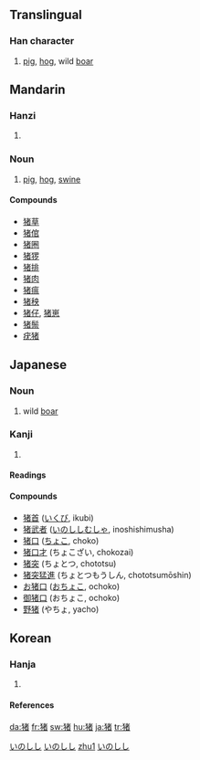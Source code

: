 {{zh-forms|{{zh-lookup|猪}}|{{zh-lookup|豬}}}}
{{see|豬|猪}}

==Translingual==
===Han character===
{{Han char|rn=94|rad=犬|as=08|sn=11|four=|canj=大竹十大日 (KHJKA)}}
# [[pig]], [[hog]], wild [[boar]]



==Mandarin==
===Hanzi===
{{cmn-hanzi|tra=豬|pin=[[zhū]] ([[zhu1]])|wg=chu<sup>1</sup>}}
# {{defn|Mandarin}}

===Noun===

# [[pig]], [[hog]], [[swine]]

====Compounds====
*[[猪草]]
*[[猪倌]]
*[[猪圈]]
*[[猪猡]]
*[[猪排]]
*[[猪肉]]
*[[猪瘟]]
*[[猪秧]]
*[[猪仔]], [[猪崽]]
*[[猪鬃]]
*[[疣猪]]

==Japanese==
===Noun===
[[Category:1000 Japanese basic words|いのしし]]
{{ja-noun|k|hira=いのしし|rom=inoshishi}}
#wild [[boar]]
[[Category:ja:Mammals|いのしし]]
===Kanji===
{{ja-kanji|grade=|rs=犬08}}
# {{defn|Japanese}} 
====Readings====
{{ja-readings|on=[[ちょ]] ([[cho]])|kun=[[いのしし]] ([[inoshishi]]), [[い]] ([[i]])|nanori=}}
====Compounds====
*[[猪首]] ([[いくび]], ikubi)
*[[猪武者]] ([[いのししむしゃ]], inoshishimusha)
*[[猪口]] ([[ちょこ]], choko)
*[[猪口才]] (ちょこざい, chokozai)
*[[猪突]] (ちょとつ, chototsu)
*[[猪突猛進]] (ちょとつもうしん, chototsumōshin)
*[[お猪口]] ([[おちょこ]], ochoko)
*[[御猪口]] (おちょこ, ochoko)
*[[野猪]] (やちょ, yacho)

==Korean==
===Hanja===
{{ko-hanja|hangeul=[[저]]|eumhun=|rv=jeo|mr=chŏ|y=ce}}
# {{defn|Korean}}

====References====
{{Han ref|kx=0714.260|dkj=20511|dj=1126.240|hdz=21351.090|uh=732A|ud=29482}}
[[Category:zh-cn:Mammals|zhu1]]
[[Category:Japanese nouns|いのしし]]

[[da:猪]]
[[fr:猪]]
[[sw:猪]]
[[hu:猪]]
[[ja:猪]]
[[tr:猪]]